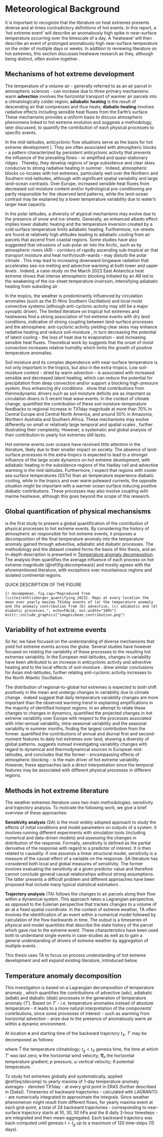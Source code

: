 # Meteorological Background

It is important to recognize that the literature on heat extremes presents diverse and at times contradictory definitions of hot events. In this report, a 'hot extreme event' will describe an anomalously high spike in near-surface temperature occurring over the timescale of a day. A 'heatwave' will then describe an event of prolonged anomalously high near-surface temperature on the order of multiple days or weeks. In addition to reviewing literature on hot extremes, this section discusses heatwave research as they, although being distinct, often evolve together \citep{robinson_definition_2001}.

## Mechanisms of hot extreme development

The temperature of a volume air - generally referred to as an air parcel in atmospheric sciences - can increase due to three primary mechanisms: warm **advection** involves the horizontal transport of warmer air parcels into a climatologically colder region; **adiabatic heating** is the result of descending air that compresses and thus heats; **diabatic heating** involves radiative effects including sensible heat fluxes from the Earth's surface. These mechanisms provides a uniform basis to discuss atmospheric phenomena linked to hot extreme evolution and suggests a methodology, later discussed, to quantify the contribution of each physical processes to specific events.

In the mid-latitudes, anticyclonic flow situations serve as the basis for hot extreme development \citep[e.g.][]{pfahl_quantifying_2012}). They are often associated with atmospheric blocks - a pattern characterized by persistent anticyclonic activity that prevents the influence of the prevailing flows \citep{lupo_atmospheric_2021} - or amplified and quasi-stationary ridges \citep{sousa_european_2018}. Thereby, they develop regions of large subsidence and clear skies conducive to strong radiative heating in summer \citep{lupo_atmospheric_2021}. Indeed, atmospheric blocks co-locates with hot extremes, particularly well over the Northern \citep{pfahl_quantifying_2012,bieli_lagrangian_2015,brunner_dependence_2018} and Southern \citep{pezza_severe_2012} mid-latitudes, although with significant spatial variability and large land-ocean contrasts. Over Europe, increased sensible heat fluxes from decreased soil moisture content and/or hydrological pre-conditioning are partly responsible for the observed land patterns, while the land-ocean contrast may be explained by a lower temperature variability due to water's larger heat capacity. 

In the polar latitudes, a diversity of atypical mechanisms may evolve due to the presence of snow and ice-sheets. Generally, an enhanced albedo effect implies lower diabatic heating and the temperature inversion created by a cold surface temperature limits adiabatic heating. Furthermore, ice-sheets are found at relatively high altitudes \citep{fretwell_bedmap2_2013} leading to adiabatic cooling from air parcels that ascend from coastal regions. Some studies have also suggested that intrusions of sub-polar air into the Arctic, such as by atmospheric rivers (AR) - corridors of rapidly ascending sub-tropical air that transport moisture and heat north/south-wards - may disturb the polar climate \citep{ma_wintertime_2024, papritz_role_2023}. This may lead to increasing downward longwave radiation that accelerates sea-ice melting \citep{kapsch_springtime_2013, mortin_melt_2016} and advective warming at both lower and upper levels \citep{papritz_role_2023}. Indeed, a case-study on the March 2022 East Antarctica heat extreme shows that intense atmospheric blocking initiated by an AR led to the weakening of the ice-sheet temperature inversion, intensifying adiabatic heating from subsiding air \citep{wille_extraordinary_2024}.

In the tropics, the weather is predominantly influenced by circulation anomalies (such as the El-Nino Southern Oscillation) and local moist convective systems (although anti-cyclonic activity may still be a major synoptic driver). The limited literature on tropical hot extremes and heatwaves find a strong association of hot extreme events with dry land conditions, indicative of strong coupling between land-surface processes and the atmosphere: anti-cyclonic activity yielding clear skies may enhance radiative heating and reduce soil-moisture \citep{geirinhas_climatic_2018,costa_most_2022}, in turn decreasing the potential of latent cooling - the loss of heat due to evaporation - and increasing sensible heat fluxes. Theoretical work by \cite{byrne_amplified_2021} suggests that the onset of moist convection increases relative humidity which limits the growth of positive temperature anomalies. 

Soil moisture and its complex dependence with near-surface temperature is not only important in the tropics, but also in the extra-tropics. Low soil-moisture content - dried by warm advection - is associated with increased sensible and decreased latent heating, which can reduce the potential for precipitation from deep convection and/or support a blocking high-pressure system, thus enhancing dry conditions \citep{berg_impact_2014,wang_sensitivity_2019,miralles_mega-heatwave_2014,schumacher_amplification_2019}. \citep{wehrli_identifying_2019} show that contributions from thermodynamic drivers such as soil moisture deficits are as important as circulation divers in 5 recent heat wave events. In the context of climate change, \cite{vogel_effects_2019} quantified the contribution of these soil moisture-temperature feedbacks to regional increase in TX1day magnitude at more than 70\% in Central Europe and Central North America, and around 50\% in Amazonia, Northern Australia and Southern Africa. These mechanisms may evolve differently on small or relatively large temporal and spatial scales \citep{mccoll_short-term_2019}, further illustrating their complexity. However, a systematic and global analysis of their contribution to yearly hot extremes still lacks. 

Hot extreme events over oceans have received little attention in the literature, likely due to their smaller impact on society. The absence of land-surface processes in the extra-tropics is expected to lead to a stronger influence of the large scale dynamics on hot extreme development, with adiabatic heating in the subsidence regions of the Hadley cell and advective warming in the mid-latitudes. Furthermore, I expect that regions with cooler sea surface temperatures (SSTs) than air temperature experience diabatic cooling, while in the tropics and over warm poleward currents, the opposite situation might be important with a warmer ocean surface inducing positive diabatic contributions. These processes may also involve coupling with marine heatwave, although this goes beyond the scope of this research. 

## Global quantification of physical mechansisms 

 \cite{rothlisberger_quantifying_2023} is the first study to present a global quantification of the contribution of physical processes to hot extreme events. By considering the history of atmospheric air responsible for hot extreme events, it proposes a decomposition of the final temperature anomaly into the temperature anomaly gained through advective, adiabatic and diabatic processes. The methodology and the dataset created forms the basis of this thesis, and an in-depth description is presented in [Temperature anomaly decomposition]. The analysis then quantifies the average influence of each process on hot extreme magnitude (\@ref(fig:decompmean)) and mostly agrees with the aforementioned literature, with exceptions over mountainous regions and isolated continental regions. 
 
QUICK DESCRIPTION OF THE FIGURE

```{r decompmean, fig.cap="Reproduced from \\cite{rothlisberger_quantifying_2023}. Maps at every location the mean over yearly maxima TX1day events of (a) the temperature anomaly and the anomaly contribution from (b) advective, (c) adiabatic and (d) diabatic processes.", echo=FALSE, out.width="100%"}
 knitr::include_graphics("images/mean_contribution.png")
```

## Variability of hot extreme events

So far, we have focused on the understanding of diverse mechanisms that yield hot extreme events across the globe. Several studies have however focused on relating the variability of these processes to the resulting hot extremes variability. In the European mid-latitudes, changes in variability have been attributed to an increase in anticyclonic activity and advective heating \citep{lenderink_summertime_2007,horton_contribution_2015,holmes_robust_2016} and to the local effects of soil-moisture \citep{quesada_asymmetric_2012,whan_impact_2015,donat_regional_2017,vogel_effects_2019}. \cite{wang_decadal_2023} drew similar conclusions for Asian mid-latitudes, further relating anti-cyclonic activity increases to the North Atlantic Oscillation.

The distribution of regional-to-global hot extremes is expected to both shift positively in the mean and undergo changes in variability due to climate change \citep{lewis_evolution_2017,mckinnon_changing_2016,slater_substantial_2021,fischer_increasing_2021,thompson_2021_2022}. \cite{simolo_quantifying_2022} indeed suggest that daily temperature variability changes are more important than the observed warming trend in explaining amplifications in the majority of identified hotspot regions. In an attempt to relate these changes to changes in dynamics, \cite{fischer_future_2009} quantified the projected changes in hot extreme variability over Europe with respect to the processes associated with inter-annual variability, intra-seasonal variability and the seasonal variability in summer months, finding the largest contribution from the former. \cite{di_luca_contribution_2020} quantified the contributions of annual and diurnal first and second-moment features to daily hot extremes over land, showing a diversity of global patterns. \cite{suarez-gutierrez_dynamical_2020} suggests instead investigating variability changes with regard to dynamical and thermodynamical sources in European mid-latitudes, and concludes that the former - encompassing effects of atmospheric blocking - is the main driver of hot extreme variability. However, these approaches lack a direct interpretation since the temporal features may be associated with different physical processes in different regions. 

## Methods in hot extreme literature

The weather extremes literature uses two main methodologies: sensitivity and trajectory analysis. To motivate the following work, we give a brief overview of these approaches:

**Sensitivity analysis** (SA) is the most widely adopted approach to study the effects of initial conditions and model parameters on outputs of a system. It involves running different experiments with simulation tools (including numerical and data-driven models) and assessing the changes in distribution of the response. Formally, sensitivity is defined as the partial derivative of the response with regard to a predictor of interest. It is then related to causality: if one assumes a linear structural model, sensitivity is a measure of the causal effect of a variable on the response. SA literature has considered both local and global measures of sensitivity. The former involves evaluating the sensitivity at a given predictor value and therefore cannot conclude general causal relationships without strong assumptions. The latter presents a difficult problem and different approaches have been proposed that include many typical statistical estimators \citep{razavi_what_2015}.

**Trajectory analysis** (TA) follows the changes to air parcels along their flow within a dynamical system. This approach takes a Lagrangian perspective, as opposed to the Eulerian perspective that trackes changes to a volume of air at a fixed spatial coordinate. In the context of extreme weather, TA often involves the identification of an event within a numerical model followed by calculation of the flow backwards in time. The output is a timeseries of physical and model quantities that describe the state history of the parcel which gave rise to the extreme event. These characteristics have been used both to understand single events in case-studies \citep[e.g.][]{stohl_lagrangian_2004,huang_moisture_2015,papritz_novel_2023} as well as to gain a general understanding of drivers of extreme weather by aggregation of multiple events \citep[e.g.][]{bieli_lagrangian_2015,quinting_southeastern_2017,rothlisberger_quantifying_2023}.

This thesis uses TA to focus on process understanding of hot extreme development and will expand existing literature, introduced below.

## Temperature anomaly decomposition

This investigation is based on a Lagrangian decomposition of temperature anomaly \citep{rothlisberger_quantifying_2023}, which quantifies the contributions of advective (adv), adiabatic (adiab) and diabatic (diab) processes in the generation of temperature anomaly ($T'$). Based on $T'$ - i.e. temperature anomalies instead of absolute temperature - it leads to a more natural interpretation of the components' contributions, since some processes of interest - such as warming from horizontal advection - arize due to the presence of anomalously warm air within a dynamic environment. 

At location $\mathbf{x}$ and starting time of the backward trajectory $t_X$, $T'$ may be decomposed as follows:

\begin{equation}
\begin{alignedat}{2}
   T'(\mathbf{x},t_X) = & - \int_{t_g}^{t_X} \frac{\partial \bar{T}}{\partial t} \, \text{d}\tau && \qquad \text{seas} \\
   & - \int_{t_g}^{t_X} \boldsymbol{\nu} \boldsymbol{\nabla}_h \bar{T} \, \text{d}\tau && \qquad \text{adv} \\
   & + \int_{t_g}^{t_X} \left[ \frac{\kappa T}{p} - \frac{\partial +  \bar{T}}{\partial p}\right] \omega \, \text{d}\tau && \qquad \text{adiab} \\
   & + \int_{t_g}^{t_X} \left( \frac{p}{p_0} \right)^\kappa \frac{\text{D}\theta}{\text{D}t} \, \text{d}\tau && \qquad \text{diab}
\end{alignedat}
(\#eq:tdecomp)
\end{equation}

where $\bar{T}$ the temperature climatology; $t_g < t_X$ genesis time, the time at which $T'$ was last zero; $\boldsymbol{\nu}$ the horizontal wind velocity; $\boldsymbol{\nabla}_h$ the horizontal temperature gradient; $p$ pressure; $\omega$ vertical velocity; $\theta$ potential temperature. 

To study hot extremes globally and systematically, \cite{rothlisberger_quantifying_2023} applied \@ref(eq:tdecomp) to yearly maxima of 1-day temperature anomaly averages - denoted TX1day - at every grid point in ERA5 (further described in [Data]). Timeseries of backward trajectories - calculated with LAGRANTO \citep{sprenger_lagranto_2015} - are numerically integrated to approximate the integrals. Since weather phenomenon might result from different flows, for yearly maxima event at each grid-point, a total of 24 backward trajectories - corresponding to near-surface trajectory starts at 10, 30, 50 hPa and the 8 daily 3-hour timesteps - are integrated and then mean-aggregated. Each backward trajectory was back-computed until genesis $t=t_g$ up to a maximum of 120 time-steps (15 days).

